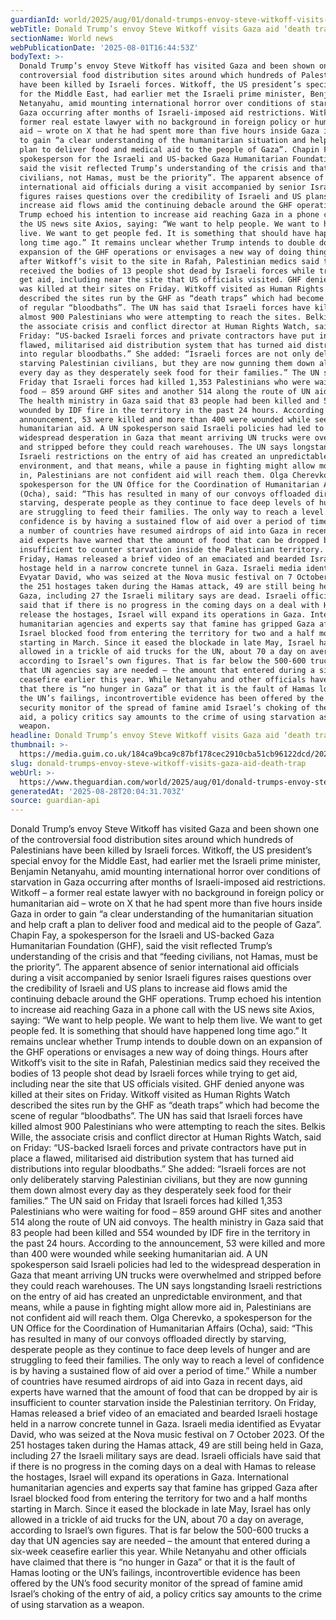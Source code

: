 ```yaml
---
guardianId: world/2025/aug/01/donald-trumps-envoy-steve-witkoff-visits-gaza-aid-death-trap
webTitle: Donald Trump’s envoy Steve Witkoff visits Gaza aid ‘death trap’
sectionName: World news
webPublicationDate: '2025-08-01T16:44:53Z'
bodyText: >-
  Donald Trump’s envoy Steve Witkoff has visited Gaza and been shown one of the
  controversial food distribution sites around which hundreds of Palestinians
  have been killed by Israeli forces. Witkoff, the US president’s special envoy
  for the Middle East, had earlier met the Israeli prime minister, Benjamin
  Netanyahu, amid mounting international horror over conditions of starvation in
  Gaza occurring after months of Israeli-imposed aid restrictions. Witkoff – a
  former real estate lawyer with no background in foreign policy or humanitarian
  aid – wrote on X that he had spent more than five hours inside Gaza in order
  to gain “a clear understanding of the humanitarian situation and help craft a
  plan to deliver food and medical aid to the people of Gaza”. Chapin Fay, a
  spokesperson for the Israeli and US-backed Gaza Humanitarian Foundation (GHF),
  said the visit reflected Trump’s understanding of the crisis and that “feeding
  civilians, not Hamas, must be the priority”. The apparent absence of senior
  international aid officials during a visit accompanied by senior Israeli
  figures raises questions over the credibility of Israeli and US plans to
  increase aid flows amid the continuing debacle around the GHF operations.
  Trump echoed his intention to increase aid reaching Gaza in a phone call with
  the US news site Axios, saying: “We want to help people. We want to help them
  live. We want to get people fed. It is something that should have happened
  long time ago.” It remains unclear whether Trump intends to double down on an
  expansion of the GHF operations or envisages a new way of doing things. Hours
  after Witkoff’s visit to the site in Rafah, Palestinian medics said they
  received the bodies of 13 people shot dead by Israeli forces while trying to
  get aid, including near the site that US officials visited. GHF denied anyone
  was killed at their sites on Friday. Witkoff visited as Human Rights Watch
  described the sites run by the GHF as “death traps” which had become the scene
  of regular “bloodbaths”. The UN has said that Israeli forces have killed
  almost 900 Palestinians who were attempting to reach the sites. Belkis Wille,
  the associate crisis and conflict director at Human Rights Watch, said on
  Friday: “US-backed Israeli forces and private contractors have put in place a
  flawed, militarised aid distribution system that has turned aid distributions
  into regular bloodbaths.” She added: “Israeli forces are not only deliberately
  starving Palestinian civilians, but they are now gunning them down almost
  every day as they desperately seek food for their families.” The UN said on
  Friday that Israeli forces had killed 1,353 Palestinians who were waiting for
  food – 859 around GHF sites and another 514 along the route of UN aid convoys.
  The health ministry in Gaza said that 83 people had been killed and 554
  wounded by IDF fire in the territory in the past 24 hours. According to the
  announcement, 53 were killed and more than 400 were wounded while seeking
  humanitarian aid. A UN spokesperson said Israeli policies had led to the
  widespread desperation in Gaza that meant arriving UN trucks were overwhelmed
  and stripped before they could reach warehouses. The UN says longstanding
  Israeli restrictions on the entry of aid has created an unpredictable
  environment, and that means, while a pause in fighting might allow more aid
  in, Palestinians are not confident aid will reach them. Olga Cherevko, a
  spokesperson for the UN Office for the Coordination of Humanitarian Affairs
  (Ocha), said: “This has resulted in many of our convoys offloaded directly by
  starving, desperate people as they continue to face deep levels of hunger and
  are struggling to feed their families. The only way to reach a level of
  confidence is by having a sustained flow of aid over a period of time.” While
  a number of countries have resumed airdrops of aid into Gaza in recent days,
  aid experts have warned that the amount of food that can be dropped by air is
  insufficient to counter starvation inside the Palestinian territory. On
  Friday, Hamas released a brief video of an emaciated and bearded Israeli
  hostage held in a narrow concrete tunnel in Gaza. Israeli media identified as
  Evyatar David, who was seized at the Nova music festival on 7 October 2023. Of
  the 251 hostages taken during the Hamas attack, 49 are still being held in
  Gaza, including 27 the Israeli military says are dead. Israeli officials have
  said that if there is no progress in the coming days on a deal with Hamas to
  release the hostages, Israel will expand its operations in Gaza. International
  humanitarian agencies and experts say that famine has gripped Gaza after
  Israel blocked food from entering the territory for two and a half months
  starting in March. Since it eased the blockade in late May, Israel has only
  allowed in a trickle of aid trucks for the UN, about 70 a day on average,
  according to Israel’s own figures. That is far below the 500-600 trucks a day
  that UN agencies say are needed – the amount that entered during a six-week
  ceasefire earlier this year. While Netanyahu and other officials have claimed
  that there is “no hunger in Gaza” or that it is the fault of Hamas looting or
  the UN’s failings, incontrovertible evidence has been offered by the UN’s food
  security monitor of the spread of famine amid Israel’s choking of the entry of
  aid, a policy critics say amounts to the crime of using starvation as a
  weapon.
headline: Donald Trump’s envoy Steve Witkoff visits Gaza aid ‘death trap’
thumbnail: >-
  https://media.guim.co.uk/184ca9bca9c87bf178cec2910cba51cb96122dcd/202_0_899_719/500.jpg
slug: donald-trumps-envoy-steve-witkoff-visits-gaza-aid-death-trap
webUrl: >-
  https://www.theguardian.com/world/2025/aug/01/donald-trumps-envoy-steve-witkoff-visits-gaza-aid-death-trap
generatedAt: '2025-08-28T20:04:31.703Z'
source: guardian-api
---
```

Donald Trump’s envoy Steve Witkoff has visited Gaza and been shown one of the controversial food distribution sites around which hundreds of Palestinians have been killed by Israeli forces. Witkoff, the US president’s special envoy for the Middle East, had earlier met the Israeli prime minister, Benjamin Netanyahu, amid mounting international horror over conditions of starvation in Gaza occurring after months of Israeli-imposed aid restrictions. Witkoff – a former real estate lawyer with no background in foreign policy or humanitarian aid – wrote on X that he had spent more than five hours inside Gaza in order to gain “a clear understanding of the humanitarian situation and help craft a plan to deliver food and medical aid to the people of Gaza”. Chapin Fay, a spokesperson for the Israeli and US-backed Gaza Humanitarian Foundation (GHF), said the visit reflected Trump’s understanding of the crisis and that “feeding civilians, not Hamas, must be the priority”. The apparent absence of senior international aid officials during a visit accompanied by senior Israeli figures raises questions over the credibility of Israeli and US plans to increase aid flows amid the continuing debacle around the GHF operations. Trump echoed his intention to increase aid reaching Gaza in a phone call with the US news site Axios, saying: “We want to help people. We want to help them live. We want to get people fed. It is something that should have happened long time ago.” It remains unclear whether Trump intends to double down on an expansion of the GHF operations or envisages a new way of doing things. Hours after Witkoff’s visit to the site in Rafah, Palestinian medics said they received the bodies of 13 people shot dead by Israeli forces while trying to get aid, including near the site that US officials visited. GHF denied anyone was killed at their sites on Friday. Witkoff visited as Human Rights Watch described the sites run by the GHF as “death traps” which had become the scene of regular “bloodbaths”. The UN has said that Israeli forces have killed almost 900 Palestinians who were attempting to reach the sites. Belkis Wille, the associate crisis and conflict director at Human Rights Watch, said on Friday: “US-backed Israeli forces and private contractors have put in place a flawed, militarised aid distribution system that has turned aid distributions into regular bloodbaths.” She added: “Israeli forces are not only deliberately starving Palestinian civilians, but they are now gunning them down almost every day as they desperately seek food for their families.” The UN said on Friday that Israeli forces had killed 1,353 Palestinians who were waiting for food – 859 around GHF sites and another 514 along the route of UN aid convoys. The health ministry in Gaza said that 83 people had been killed and 554 wounded by IDF fire in the territory in the past 24 hours. According to the announcement, 53 were killed and more than 400 were wounded while seeking humanitarian aid. A UN spokesperson said Israeli policies had led to the widespread desperation in Gaza that meant arriving UN trucks were overwhelmed and stripped before they could reach warehouses. The UN says longstanding Israeli restrictions on the entry of aid has created an unpredictable environment, and that means, while a pause in fighting might allow more aid in, Palestinians are not confident aid will reach them. Olga Cherevko, a spokesperson for the UN Office for the Coordination of Humanitarian Affairs (Ocha), said: “This has resulted in many of our convoys offloaded directly by starving, desperate people as they continue to face deep levels of hunger and are struggling to feed their families. The only way to reach a level of confidence is by having a sustained flow of aid over a period of time.” While a number of countries have resumed airdrops of aid into Gaza in recent days, aid experts have warned that the amount of food that can be dropped by air is insufficient to counter starvation inside the Palestinian territory. On Friday, Hamas released a brief video of an emaciated and bearded Israeli hostage held in a narrow concrete tunnel in Gaza. Israeli media identified as Evyatar David, who was seized at the Nova music festival on 7 October 2023. Of the 251 hostages taken during the Hamas attack, 49 are still being held in Gaza, including 27 the Israeli military says are dead. Israeli officials have said that if there is no progress in the coming days on a deal with Hamas to release the hostages, Israel will expand its operations in Gaza. International humanitarian agencies and experts say that famine has gripped Gaza after Israel blocked food from entering the territory for two and a half months starting in March. Since it eased the blockade in late May, Israel has only allowed in a trickle of aid trucks for the UN, about 70 a day on average, according to Israel’s own figures. That is far below the 500-600 trucks a day that UN agencies say are needed – the amount that entered during a six-week ceasefire earlier this year. While Netanyahu and other officials have claimed that there is “no hunger in Gaza” or that it is the fault of Hamas looting or the UN’s failings, incontrovertible evidence has been offered by the UN’s food security monitor of the spread of famine amid Israel’s choking of the entry of aid, a policy critics say amounts to the crime of using starvation as a weapon.
